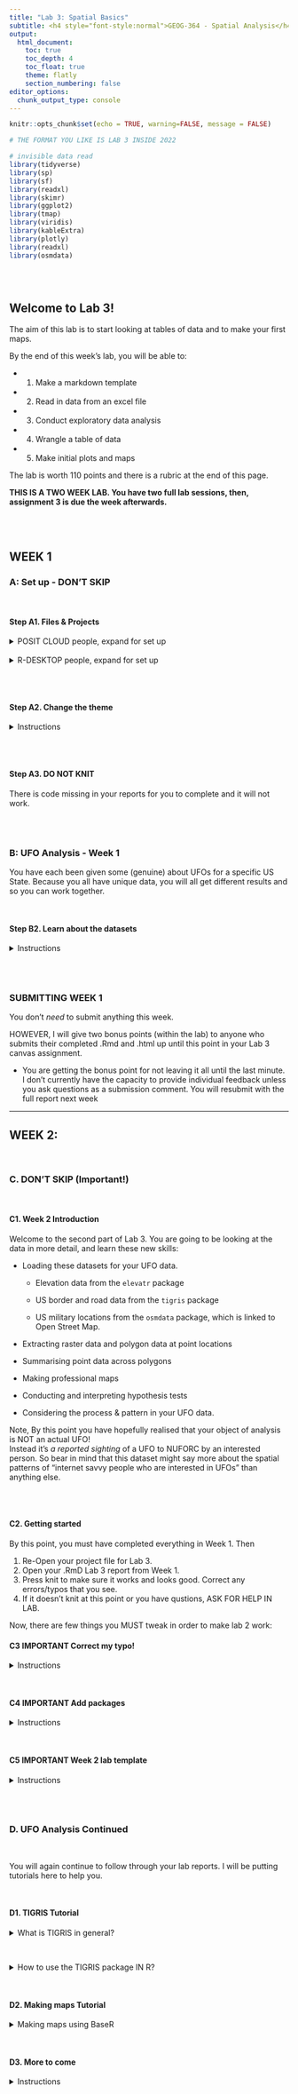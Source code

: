 ```yaml
---
title: "Lab 3: Spatial Basics"
subtitle: <h4 style="font-style:normal">GEOG-364 - Spatial Analysis</h4>
output: 
  html_document: 
    toc: true
    toc_depth: 4
    toc_float: true
    theme: flatly
    section_numbering: false
editor_options: 
  chunk_output_type: console
---
```




```r
knitr::opts_chunk$set(echo = TRUE, warning=FALSE, message = FALSE)

# THE FORMAT YOU LIKE IS LAB 3 INSIDE 2022

# invisible data read
library(tidyverse)
library(sp)
library(sf)
library(readxl)
library(skimr)
library(ggplot2)
library(tmap)
library(viridis)
library(kableExtra)
library(plotly)
library(readxl)
library(osmdata)



```

<br>

## Welcome to Lab 3!

The aim of this lab is to start looking at tables of data and to make your first maps.

By the end of this week's lab, you will be able to:

-   

    1.  Make a markdown template

-   

    2.  Read in data from an excel file

-   

    3.  Conduct exploratory data analysis

-   

    4.  Wrangle a table of data

-   

    5.  Make initial plots and maps

The lab is worth 110 points and there is a rubric at the end of this page.

```{=html}
<p class="comment"><strong>THIS IS A TWO WEEK LAB. You have two full lab sessions, then, assignment 3 is due the week afterwards.</strong></p>
```
<br><br>

## WEEK 1

### A: Set up - DON'T SKIP

<br>

#### Step A1. Files & Projects

<details>
<summary>POSIT CLOUD people, expand for set up</summary>
<br>

**Step i:**<br>Go to <https://posit.cloud/content/> and make a new project for Lab 3 <br><br>

**Step ii:**<br>Run this code IN THE CONSOLE to install the packages you need. <br>

 -  This is going to take 5-10 minutes, so let it run and carry on. <br><br>
 

```r

install.packages("readxl")
install.packages("tidyverse")
install.packages("ggplot2")
install.packages("dplyr")

install.packages("remotes")

remotes::install_github(repo = "r-spatial/sf", 
                        ref = "93a25fd8e2f5c6af7c080f92141cb2b765a04a84")

install.packages("terra")
install.packages("tmap")
install.packages("elevatr")
install.packages("nasapower")
install.packages("osmdata")
install.packages("tigris")
install.packages("rmdformats")
install.packages("plotly")
install.packages("ggstatsplot")



# If you get a weird error it might be that the quote marks have messed up. 
# Replace all of them and ask Dr G for a shortcut.

```
<br><br>

**Step iii:   **<br>Go to the Lab Canvas page and download these 3 files.  Upload each one into your project folder.<br>*Forgotten how? See Lab 2 Set-Up.* <br>

   1. Your PERSONAL UFO dataset (look for the csv file with your email ID). <br>
   2. Your PERSONAL Spatial State-level dataset. <br>
   3. The lab report template .RmD file.<br>
   
     
<br>
</details>
 
<br>
<details>
<summary>R-DESKTOP people, expand for set up</summary>

<br>

**Step i:**<br>Create a new project for Lab 3.<br>*Forgotten how? See Lab 2 Set-Up.*<br><br>

**Step ii:**<br>Go to the Lab Canvas page and download these 3 files.<br> Put each one in your Lab 3 project folder. <br>

   1. Your PERSONAL UFO dataset (look for the csv file with your email ID). <br>
   2. Your PERSONAL Spatial State-level dataset. <br>
   3. The lab report template .RmD file.<br><br>
   
**Step iii:**<br>Open the Lab report template and try to knit. Install any packages you are missing (either via clicking the little yellow bar or by clicking Packages/Install)  <br><br>

</details>
<br><br>

#### Step A2. Change the theme


<details>
<summary>Instructions</summary>
<br>

This is more for us when we're grading!  It helps us to not go insane when we're reading 60 reports.<br><br>

**Step i:**  Change the AUTHOR line to your personal E-mail ID <br><br>
 
**Step ii:**  Go here and choose a theme out of downcute, robobook, material, readthedown or html_clean: <https://github.com/juba/rmdformats?tab=readme-ov-file#formats-gallery>.<br> *DO NOT CHOOSE html_docco - it doesn't have a table of contents*  <br><br>
 
**Step iii:**<br>Change the theme line on the template YAML code to a theme of your choice. See the example YAML code below <br>
*Note, downcute chaos is different - see below*<br><br>

 1. Example YAML code if you want `robobook`, `material`, `readthedown` or `html_clean`. You can also change the highlight option to change how code chunks look. - see the rmdformats website.

```r

---
title: "Lab 3"
author: "ADD YOUR EMAIL ID"
date: "`r Sys.Date()`"
output:
  rmdformats::robobook:
    self_contained: true
    highlight: kate
---

```

<br>

 2. Example YAML code if you want `downcute` or `downcute chaos`. For white standard downcute, remove the downcute_theme line.

```r

---
title: "Lab 3"
author: "ADD YOUR EMAIL ID"
date: "`r Sys.Date()`"
output:
  rmdformats::downcute:
    self_contained: true
    downcute_theme: "chaos"
    default_style: "dark"
---
      
```

<br><br>
</details>
<br><br>

#### Step A3. DO NOT KNIT

There is code missing in your reports for you to complete and it will not work.


<br><br>

### B: UFO Analysis - Week 1

You have each been given some (genuine) about UFOs for a specific US State.  Because you all have unique data, you will all get different results and so you can work together.

<br>

#### Step B2. Learn about the datasets


<details>
<summary>Instructions</summary>
<br>


**Step i:** 
First, learn about the UFO data (you will write about it in Step 3). Look at these websites and BRIEFLY note down to yourself,, how was the data collected? Why? e.g. what were the people who collected the data trying to achieve?  Also note down any other relevant information you can see. E.g. is data stored as points or polygons etc.  <br>

 - The raw data was collected from here: <https://nuforc.org/>  <br>
 
  - The actual data was obtained from here <https://github.com/planetsig/ufo-reports>  <br>
 

<br>
**Step ii:** 
You are also going to be using some data from the US government American Community Survey (you will write about it in Step 3). Look at these resources and BRIEFLY note down to yourself, how was the data collected? Why? e.g. what were the people who collected the data trying to achieve?  Also note down any other relevant information you can see. E.g. is data stored as points or polygons etc.  <br>

 - You can read about it here: <https://www.socialexplorer.com/help/faq/knowledge-base/american-community-survey-basics>  <br>
 
  - Or there are a LOAD of youtube videos and resources out there  <br>
 

<br><br>
</details>
<br><br>


### SUBMITTING WEEK 1

You don't _need_ to submit anything this week.

HOWEVER, I will give two bonus points (within the lab) to anyone who submits their completed .Rmd and .html up until this point in your Lab 3 canvas assignment. 

 - You are getting the bonus point for not leaving it all until the last minute.  I don't currently have the capacity to provide individual feedback unless you ask questions as a submission comment.  You will resubmit with the full report next week


----------------------------------------------------------------------


## WEEK 2: 

<br>

### C. DON'T SKIP (Important!)

<br>

#### C1. Week 2 Introduction

Welcome to the second part of Lab 3. You are going to be looking at the data in more detail, and learn these new skills:

-   Loading these datasets for your UFO data.

    - Elevation data from the `elevatr` package

    - US border and road data from the `tigris` package

    - US military locations from the `osmdata` package, which is linked to Open Street Map.

-   Extracting raster data and polygon data at point locations

-   Summarising point data across polygons

-   Making professional maps

-   Conducting and interpreting hypothesis tests

-   Considering the process & pattern in your UFO data.

Note, By this point you have hopefully realised that your object of analysis is NOT an actual UFO! <br> Instead it's *a reported sighting* of a UFO to NUFORC by an interested person. So bear in mind that this dataset might say more about the spatial patterns of "internet savvy people who are interested in UFOs" than anything else.

<br><br>

#### C2. Getting started

By this point, you must have completed everything in Week 1. Then

1.  Re-Open your project file for Lab 3.
2.  Open your .RmD Lab 3 report from Week 1.
3.  Press knit to make sure it works and looks good. Correct any errors/typos that you see.
4.  If it doesn't knit at this point or you have qustions, ASK FOR HELP IN LAB.

Now, there are few things you MUST tweak in order to make lab 2 work:

#### C3 IMPORTANT Correct my typo!

<details>
<summary>Instructions</summary>
<br>

Some of you who had an early version of the lab 3 template might need to correct a typo in single code chunk.

-   Scroll up to near the top of your report abd look in the "Make Spatial" section. You should see a code chunk about making the ufo_sf variable.

-   In an early version I accidentally left in an old command which sets up your data with the wrong map projection.

**If your Make Spatial code chunk looks DIFFERENT to this, replace the code-chunk with this code.**

```r
ufo_sf <- st_as_sf(ufo, coords = c("Longitude", "Latitude"), crs = 4326)

# Transform the map projection
albers <- 5070
ufo_sf <-st_transform(ufo_sf,crs=albers)
acs_sf <-st_transform(acs_sf,crs=albers)

```

</details>
<br>

#### C4 IMPORTANT Add packages

<details>
<summary>Instructions</summary>
<br>



Scroll up to your library code chunk at the top. Add these two packages to the end and save/knit your report. Then try to run the library code chunk and if needed, download/install the packages from the internet.

```r
library("raster")
library("rstantools")
library("exactextractr")
```

</details>
<br>

#### C5 IMPORTANT Week 2 lab template

<details>
<summary>Instructions</summary>
<br>

Finally, I have provided a template for your work in week 2.

1.  Go to Canvas and the Lab 3 website.
2.  Download the **WEEK2_Template.RmD** and put it in your Project 3 folder.
3.  In R-Studio, open WEEK2_Template.RmD, highlight everything (CmD-A if you want a keyboard shortcut) and press copy.
4.  Go to your main Lab 3 report, scroll to the end and press paste.
5.  Knit to check it all works.


</details>
<br><br>

### D. UFO Analysis Continued

<br>

You will again continue to follow through your lab reports.  I will be putting tutorials here to help you. 

<br>


#### D1. TIGRIS Tutorial

<details>
<summary>What is TIGRIS in general?</summary>
<br>

I've cut a one minute section of this seminar for you that explains what data is behind TIGRIS

<iframe width="560" height="315" src="https://www.youtube.com/embed/GqC1HjAKui4?start=908&end=1006"
        frameborder="0" allow="accelerometer; autoplay; clipboard-write; encrypted-media; gyroscope; picture-in-picture" 
        allowfullscreen></iframe>

</details>
<br>

<details>
<summary>How to use the TIGRIS package IN R?</summary>
<br>

Here's a chapter explaining TIGRIS in R 

 - <https://walker-data.com/census-r/census-geographic-data-and-applications-in-r.html> . 
 
 
You can also see worked examples here:

- <https://walker-data.com/tigris-webinar>



And here is  longer video from later in the seminar that explains it all. 


<iframe width="560" height="315" src="https://www.youtube.com/embed/GqC1HjAKui4?start=1274&end=2151"
        frameborder="0" allow="accelerometer; autoplay; clipboard-write; encrypted-media; gyroscope; picture-in-picture" 
        allowfullscreen></iframe>

</details>
<br>

#### D2. Making maps Tutorial

<details>
<summary>Making maps using BaseR</summary>
<br>

There are MANY tutorials and videos out there. So if my style of explaining doesn't work for you, try one of these.

In base R, we use the plot command.  To add layers, we put a new plot command but put add=TRUE at the end. For example, here's a plot of the UFO locations simply colored blue along with roads and state borders.

**First Sub-Plot** 
 - The base plot is where you define overall settings such as axis labels, titles, and limits. These options apply only when creating the initial plot to set the plot canvas.

**Adding Layers**
 - We can then add adding additional layers by writing a newplot command but putting add=TRUE in the options (note, this is only for maps! For normal data the command is lines() ).  Aspects such as axis labels (xlab, ylab) and main titles (main, sub) are not needed again, but you can change things like point size. 

**st_geometry**
The st_geometry command means don't look at any of the variables, just plot the locations stored under geometry.


Here's an example with EVERYTHING. You don't need any/all of the variables, they're here so you can see them and so you can copy/paste/edit. 

PLEASE DON'T USE THESE DEFAULTS!  That's what this lab is about, to make better custom ones.


```r

# BASE/INITIAL PLOT   
# Start with the borders. It could be any of the datasets, 
# I'm just choosing what gets plotted first, 

plot(st_geometry(border_sf_albers),
     border = grey(.6),
     col=NA, #empty polygons
     xlim = c(1268320,1781848),
     ylim = c(1962636, 2294525),
     main = "UFO Sightings",
     sub = "Across the United States",
     xlab = "Longitude",
     ylab = "Latitude",
     asp = 1,
     axes = TRUE,
     ann = TRUE,
     lwd = 2,
     lty = "solid",
     col.axis = "darkgray",
     col.lab = "darkgreen",
     font.main = 2,
     cex.main = 1.8,
     cex.lab = 1.2,
     cex.axis = 0.8)

# Then add in the roads line data.  THIS IS A LAYER I AM ADDING
plot(st_geometry(myroads_sf), add = TRUE,
     col = "#377eb8",
     lwd = 1.5,
     lty = "dashed")

# And finally, add in the UFO point data.  THIS IS A LAYER I AM ADDING
plot(st_geometry(ufo_sf), add = TRUE,
     pch = 16,
     cex = 1.5,
     col = rgb(1, 0, 0, 0.7),
     col.lab = "red",
     cex.lab = 0.7)


```

<br>

**Options Specific to the First Plot (Base Plot)**

These options are used only for the initial plot (or "first sub-plot") in base R. They set up the overall plot layout, such as axis labels, aspect ratio, and titles, and are not repeated for additional layers.

 - `ann`: Logical value for annotating the plot, such as adding main title and axis labels. Setting ann = FALSE removes all annotations, useful if you don’t want to clutter the plot.
 - `asp`: Sets the aspect ratio of the plot. asp = 1 ensures that one unit on the x-axis is equal in length to one unit on the y-axis, which is especially important for maintaining geographical accuracy.
 - `axes`: Logical value indicating whether to draw axes. Setting to FALSE omits the axes for a cleaner plot.
 - `bg`: Specifies the background color for the entire plot, such as "lightblue" or an RGB value, making it suitable for thematic maps.
 - `cex.axis`: Controls the size of axis tick labels. Values typically range from 0.5 to 2, helping to make axis labels more readable.
 - `cex.lab`: Adjusts the size of axis labels (titles), with values ranging from 0.5 to 2. This is particularly useful for making labels more prominent or subtle.
 - `cex.main`: Size of the main title text. Values greater than 1 enlarge the title, whereas values less than 1 reduce it.
 - `col.axis`: Specifies the color of the axis labels, such as "darkgray" or RGB values.
 - `col.lab`: Color of the axis titles (labels), for instance, "darkgreen" or an RGB value. Helps in making axis labels stand out.
 - `font.main`: Font style for the main title. Possible values include 1 (plain), 2 (bold), 3 (italic), or 4 (bold italic).
 - `frame.plot`: Logical value indicating whether to draw a box around the plot. Set to TRUE to add a frame, which can make the plot boundaries clearer.
 - `main`: Main title of the plot, providing a summary description of the visual representation.
 - `sub`: Subtitle of the plot, providing additional context or information below the main title.
 - `xlab`: Label for the x-axis, describing what the horizontal axis represents.
 - `xlim`: Limits for the x-axis, given as a vector (e.g., c(-130, -60)) to zoom in or out of a particular region.
 - `ylab`: Label for the y-axis, describing what the vertical axis represents.
 - `ylim`: Limits for the y-axis, given as a vector (e.g., c(20, 55)) to focus on a particular latitude range.

<br>

**Options Specific to ANY plot**

These options are used for any plot, whether it is the first plot or an additional layer. They control the appearance of the data being plotted, such as line color, point size, and transparency.

 - `add`: Adds a layer to the existing plot. Set to `TRUE` to layer additional data on the map without erasing previous layers.
 - `col`: COLOR used for points or lines. Can be a named color (e.g., `"blue"`), RGB value INCLUDING TRANSPANCY (e.g., `rgb(1, 0, 0, 0.7)`), or hexadecimal color code (e.g., `"#377eb8"`).
 - `lty`: LINE type, such as `"solid"`, `"dashed"`, "dotted"`, or numeric values from `1` to `6` for different styles.
 - `lwd`: LINE width. Values greater than `1` make lines thicker. Common values range from `1` to `5`.
 - `pch`: POINT symbol shape. Values range from `0` to `25`, with `16` being a common filled circle. Try the command `plot(1:20,1:20,pch=1:20)` to see them all.
 - `cex`: POINT Size. Typically ranges from `0.1` (very small) to `10` (very large).



</details>
<br>


#### D3. More to come

<details>
<summary>Instructions</summary>
<br>


</details>
<br>


























